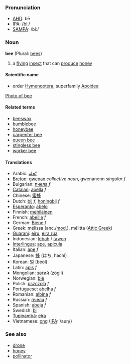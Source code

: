 ===Pronunciation===
*[[w:AHD|AHD]]: bē
*[[w:IPA|IPA]]: /biː/
*[[w:SAMPA|SAMPA]]: /bi:/

===Noun===
'''bee''' (Plural: [[bees]])

#a [[fly]]ing [[insect]] that can [[produce]] [[honey]]

====Scientific name====
*order [[Hymenoptera]], superfamily [[Apoidea]]

[[image:bee on flower.jpg|Photo of bee]]

====Related terms====
*[[beeswax]]
*[[bumblebee]]
*[[honeybee]]
*[[carpenter bee]]
*[[queen bee]]
*[[stingless bee]]
*[[worker bee]]

====Translations====
*Arabic: [[نّحلة]]
*[[Breton]]: [[gwenan]] ''collective noun'', gwenanenn ''singular f''
*Bulgarian: [[пчела]] ''f''
*[[Catalan]]: [[abella]] ''f''
*Chinese: [[蜜蜂]]
*Dutch: [[bij]] ''f'', [[honingbij]] ''f''
*[[Esperanto]]: [[abelo]]
*Finnish: [[mehiläinen]]
*French: [[abeille]] ''f''
*German: [[Biene]] ''f''
*Greek: m&eacute;lissa (anc./[[w:Modern Greek|mod.]]), m&eacute;litta ([[w:Attic Greek|Attic Greek]])
*[[Guaraní]]: [[eiru]], [[eira rúa]]
*Indonesian: [[lebah]] / [[tawon]]
*[[Interlingua]]: [[ape]], [[apicula]]
*Italian: [[ape]] ''f''
*Japanese: [[蜂]] (はち, hachi)
*Korean: [[벌]] (beol)
*Latin: [[apis]] ''f''
*Mongolian: [[зөгий]] (z&ouml;gii)
*Norwegian: [[bie]]
*Polish: [[pszczoła]] ''f''
*Portuguese: [[abelha]] ''f''
*Romanian: [[albina]] ''f''
*Russian: [[пчела]] ''f''
*Spanish: [[abeja]] ''f''
*Swedish: [[bi]]
*[[Tupinambá]]: [[eíra]]
*Vietnamese: [[ong]] ([[International Phonetic Alphabet|IPA]]: /auŋ/)

===See also===
*[[drone]]
*[[honey]]
*[[pollinator]]